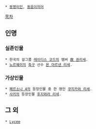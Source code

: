  * [[동명이인]], [[동음이의어]]

[[목차]]
== 인명 ==
=== 실존인물 ===
 * 한국의 걸그룹 [[레이디스 코드]]의 멤버 [[레이디스 코드|故 권리세]].
 * [[노르웨이]]의 [[축구]] 선수 [https://ko.wikipedia.org/wiki/%EC%9A%98_%EC%95%84%EB%A5%B4%EB%84%A4_%EB%A6%AC%EC%84%B8 욘 아르넨 리세].

=== 가상인물 ===
 * [[페르소나 4]]의 등장인물 중 한 명인 [[쿠지카와 리세]].
 * [[사키(만화)|사키]]의 등장인물 [[후지와라 리세]].

== 그 외 ==
 * [[Lycee]]
